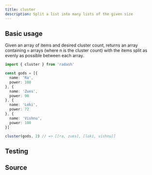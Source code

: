 ```yaml
---
title: cluster
description: Split a list into many lists of the given size
---
```



## Basic usage

Given an array of items and desired cluster count, returns an array containing `n` arrays (where n is the cluster count) with the items split as evenly as possible between each array.

```ts
import { cluster } from 'radash'

const gods = [{
  name: 'Ra',
  power: 100
}, {
  name: 'Zues',
  power: 98
}, {
  name: 'Loki',
  power: 72
}, {
  name: 'Vishnu',
  power: 100
}]

cluster(gods, 2) // => [[ra, zues], [loki, vishnu]]
```


## Testing

<TestingLinkAndPreview module="array" func="cluster" />

## Source

<SourceLinkAndPreview module="array" func="cluster" />
